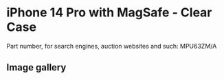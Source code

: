 # iPhone 14 Pro  with MagSafe - Clear Case

Part number, for search engines, auction websites and such: MPU63ZM/A

## Image gallery

<div style={{ width: "768px" }}>
  <GalleryComponent
    images={[
      {
        original: "/everysource/MPU63",
        thumbnail: "/everypreview/MPU63",
      },
      {
        original: "/everysource/MPU63_AV1",
        thumbnail: "/everypreview/MPU63_AV1",
      },
      {
        original: "/everysource/MPU63_AV2",
        thumbnail: "/everypreview/MPU63_AV2",
      },
      {
        original: "/everysource/MPU63_AV3",
        thumbnail: "/everypreview/MPU63_AV3",
      },
      {
        original: "/everysource/MPU63_AV4",
        thumbnail: "/everypreview/MPU63_AV4",
      },
      {
        original: "/everysource/MPU63_AV5",
        thumbnail: "/everypreview/MPU63_AV5",
      }
    ]}
  />
</div>